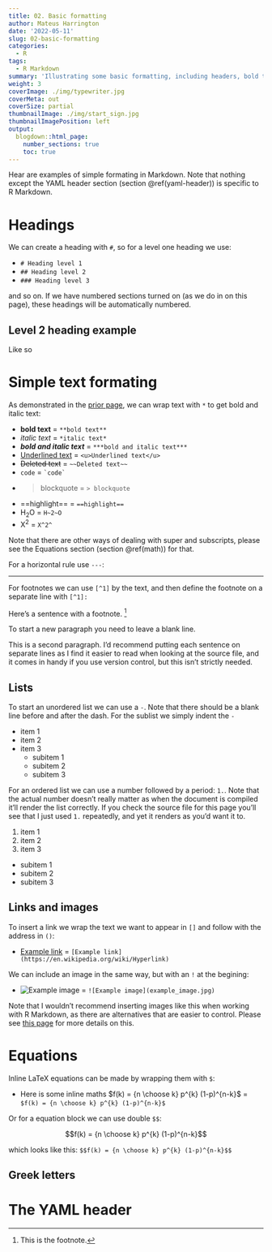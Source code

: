 ```yaml
---
title: 02. Basic formatting
author: Mateus Harrington
date: '2022-05-11'
slug: 02-basic-formatting
categories:
  - R
tags:
  - R Markdown
summary: 'Illustrating some basic formatting, including headers, bold text, lists, greek letters, equations and the YAML header'
weight: 3
coverImage: ./img/typewriter.jpg
coverMeta: out
coverSize: partial
thumbnailImage: ./img/start_sign.jpg
thumbnailImagePosition: left
output:
  blogdown::html_page:
    number_sections: true
    toc: true
---
```


Hear are examples of simple formating in Markdown.
Note that nothing except the YAML header section (section \@ref(yaml-header)) is specific to R Markdown.

# Headings

We can create a heading with `#`, so for a level one heading we use:

- `# Heading level 1`
- `## Heading level 2`
- `### Heading level 3`

and so on.
If we have numbered sections turned on (as we do in on this page), these headings will be automatically numbered.

## Level 2 heading example

Like so

# Simple text formating

As demonstrated in the [prior page](../../../../2022/05/10/rational-and-markdown-basics), we can wrap text with `*` to get bold and italic text:

- **bold text** = `**bold text**`
- *italic text* = `*italic text*`
- ***bold and italic text*** = `***bold and italic text***`
- <u>Underlined text</u> = `<u>Underlined text</u>`
- ~~Deleted text~~ = `~~Deleted text~~`
- `code` = `` `code` ``
- > blockquote = `> blockquote`
- ==highlight== = `==highlight==`
-  H~2~O = `H~2~O`
- X^2^ = `X^2^`

Note that there are other ways of dealing with super and subscripts, please see the Equations section (section \@ref(math)) for that.

For a horizontal rule use `---`:

---

For footnotes we can use `[^1]` by the text, and then define the footnote on a separate line with `[^1]:`

Here's a sentence with a footnote. [^1]

[^1]: This is the footnote.

To start a new paragraph you need to leave a blank line.

This is a second paragraph.
I'd recommend putting each sentence on separate lines as I find it easier to read when looking at the source file, and it comes in handy if you use version control, but this isn't strictly needed.

## Lists

To start an unordered list we can use a `-`.
Note that there should be a blank line before and after the dash.
For the sublist we simply indent the `-`

- item 1
- item 2
- item 3
  - subitem 1
  - subitem 2
  - subitem 3

For an ordered list we can use a number followed by a period: `1.`.
Note that the actual number doesn't really matter as when the document is compiled it'll render the list correctly.
If you check the source file for this page you'll see that I just used `1.` repeatedly, and yet it renders as you'd want it to.

1. item 1
1. item 2
1. item 3
  - subitem 1
  - subitem 2
  - subitem 3

## Links and images

To insert a link we wrap the text we want to appear in `[]` and follow with the address in `()`:

- [Example link](https://en.wikipedia.org/wiki/Hyperlink) = `[Example link](https://en.wikipedia.org/wiki/Hyperlink)`

We can include an image in the same way, but with an `!` at the begining:

- ![Example image](example_image.jpg) = `![Example image](example_image.jpg)`

Note that I wouldn't recommend inserting images like this when working with R Markdown, as there are alternatives that are easier to control.
Please see [this page](../../../../2022/05/11/03-including-code/) for more details on this.

# Equations {#math}

Inline LaTeX equations can be made by wrapping them with `$`:

- Here is some inline maths $f(k) = {n \choose k} p^{k} (1-p)^{n-k}$ = `$f(k) = {n \choose k} p^{k} (1-p)^{n-k}$`

Or for a equation block we can use double `$$`:

$$f(k) = {n \choose k} p^{k} (1-p)^{n-k}$$

which looks like this: `$$f(k) = {n \choose k} p^{k} (1-p)^{n-k}$$`

## Greek letters


# The YAML header {#yaml-header}

